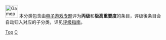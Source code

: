 [[Image:Gamepad.svg|40px]] 本分类包含由[[Wikipedia:电子游戏专题|电子游戏专题]]评为'''丙级'''和'''极高重要度'''的条目，评级後条目会自动归入对应的子分类，详见[[Wikipedia:电子游戏专题/评级|评级指南]]。

[[Category:丙级电子游戏条目|Top]]
[[Category:极高重要度电子游戏条目|C]]